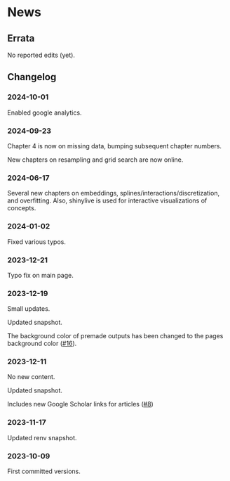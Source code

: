 # News {.unlisted .unnumbered}

## Errata {.unlisted .unnumbered}

No reported edits (yet). 

## Changelog {.unlisted .unnumbered}

### 2024-10-01

Enabled google analytics.

### 2024-09-23

Chapter 4 is now on missing data, bumping subsequent chapter numbers. 

New chapters on resampling and grid search are now online. 

### 2024-06-17  {.unlisted .unnumbered}

Several new chapters on embeddings, splines/interactions/discretization, and overfitting. Also, shinylive is used for interactive visualizations of concepts.

### 2024-01-02  {.unlisted .unnumbered}

Fixed various typos. 

### 2023-12-21  {.unlisted .unnumbered}

Typo fix on main page. 

### 2023-12-19  {.unlisted .unnumbered}

Small updates. 

Updated snapshot.

The background color of premade outputs has been changed to the pages background color ([#16](https://github.com/aml4td/website/pull/16)).


### 2023-12-11  {.unlisted .unnumbered}

No new content. 

Updated snapshot. 

Includes new Google Scholar links for articles ([#8](https://github.com/aml4td/website/pull/8))

### 2023-11-17  {.unlisted .unnumbered}

Updated renv snapshot. 

### 2023-10-09  {.unlisted .unnumbered}

First committed versions. 


